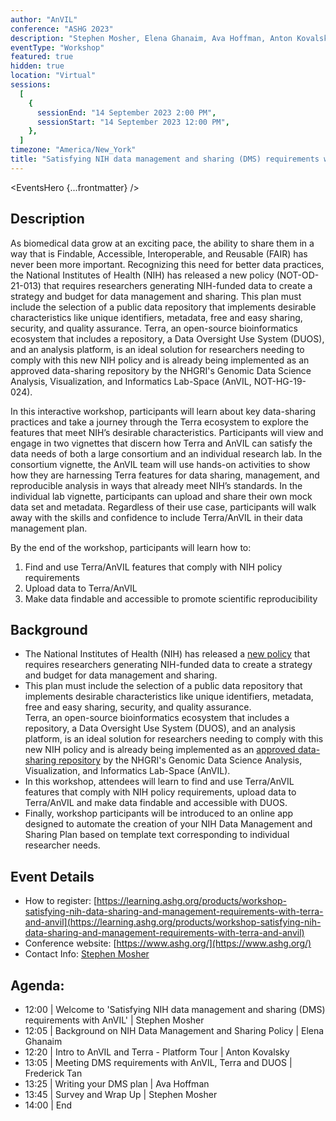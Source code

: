 ```yaml
---
author: "AnVIL"
conference: "ASHG 2023"
description: "Stephen Mosher, Elena Ghanaim, Ava Hoffman, Anton Kovalsky and Fred Tan will discuss the new data management and sharing (DMS) policy released by the National Institutes of Health. In this workshop, attendees will learn about key data-sharing practices and take a journey through the Terra and AnVIL ecosystem to explore the features that meet NIH’s desirable characteristics."
eventType: "Workshop"
featured: true
hidden: true
location: "Virtual"
sessions:
  [
    {
      sessionEnd: "14 September 2023 2:00 PM",
      sessionStart: "14 September 2023 12:00 PM",
    },
  ]
timezone: "America/New_York"
title: "Satisfying NIH data management and sharing (DMS) requirements with AnVIL"
---
```


<EventsHero {...frontmatter} />

## Description

As biomedical data grow at an exciting pace, the ability to share them in a way that is Findable, Accessible, Interoperable, and Reusable (FAIR) has never been more important. Recognizing this need for better data practices, the National Institutes of Health (NIH) has released a new policy (NOT-OD-21-013) that requires researchers generating NIH-funded data to create a strategy and budget for data management and sharing. This plan must include the selection of a public data repository that implements desirable characteristics like unique identifiers, metadata, free and easy sharing, security, and quality assurance. Terra, an open-source bioinformatics ecosystem that includes a repository, a Data Oversight Use System (DUOS), and an analysis platform, is an ideal solution for researchers needing to comply with this new NIH policy and is already being implemented as an approved data-sharing repository by the NHGRI's Genomic Data Science Analysis, Visualization, and Informatics Lab-Space (AnVIL, NOT-HG-19-024).

In this interactive workshop, participants will learn about key data-sharing practices and take a journey through the Terra ecosystem to explore the features that meet NIH’s desirable characteristics. Participants will view and engage in two vignettes that discern how Terra and AnVIL can satisfy the data needs of both a large consortium and an individual research lab. In the consortium vignette, the AnVIL team will use hands-on activities to show how they are harnessing Terra features for data sharing, management, and reproducible analysis in ways that already meet NIH’s standards. In the individual lab vignette, participants can upload and share their own mock data set and metadata. Regardless of their use case, participants will walk away with the skills and confidence to include Terra/AnVIL in their data management plan.

By the end of the workshop, participants will learn how to:

1. Find and use Terra/AnVIL features that comply with NIH policy requirements
2. Upload data to Terra/AnVIL
3. Make data findable and accessible to promote scientific reproducibility

## Background

- The National Institutes of Health (NIH) has released a [new policy](https://grants.nih.gov/grants/guide/notice-files/NOT-OD-21-013.html) that requires researchers generating NIH-funded data to create a strategy and budget for data management and sharing.
- This plan must include the selection of a public data repository that implements desirable characteristics like unique identifiers, metadata, free and easy sharing, security, and quality assurance.\
  Terra, an open-source bioinformatics ecosystem that includes a repository, a Data Oversight Use System (DUOS), and an analysis platform, is an ideal solution for researchers needing to comply with this new NIH policy and is already being implemented as an [approved data-sharing repository](https://grants.nih.gov/grants/guide/notice-files/NOT-HG-19-024.html) by the NHGRI's Genomic Data Science Analysis, Visualization, and Informatics Lab-Space (AnVIL).
- In this workshop, attendees will learn to find and use Terra/AnVIL features that comply with NIH policy requirements, upload data to Terra/AnVIL and make data findable and accessible with DUOS.
- Finally, workshop participants will be introduced to an online app designed to automate the creation of your NIH Data Management and Sharing Plan based on template text corresponding to individual researcher needs.

## Event Details

- How to register: [https://learning.ashg.org/products/workshop-satisfying-nih-data-sharing-and-management-requirements-with-terra-and-anvil](https://learning.ashg.org/products/workshop-satisfying-nih-data-sharing-and-management-requirements-with-terra-and-anvil)
- Conference website: [https://www.ashg.org/](https://www.ashg.org/)
- Contact Info: [Stephen Mosher](mailto:stephen.mosher@jhu.edu)

## Agenda:

- 12:00 | Welcome to 'Satisfying NIH data management and sharing (DMS) requirements with AnVIL' | Stephen Mosher
- 12:05 | Background on NIH Data Management and Sharing Policy | Elena Ghanaim
- 12:20 | Intro to AnVIL and Terra - Platform Tour | Anton Kovalsky
- 13:05 | Meeting DMS requirements with AnVIL, Terra and DUOS | Frederick Tan
- 13:25 | Writing your DMS plan | Ava Hoffman
- 13:45 | Survey and Wrap Up | Stephen Mosher
- 14:00 | End
